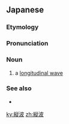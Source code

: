 {{also|縱波|纵波}}

==Japanese==
{{wikipedia|lang=ja|縦波と横波}}
{{ja-kanjitab|じゅう|は|yomi=o}}
{{ja-kanjitab|たて|なみ|yomi=k}}

===Etymology===
{{compound|lang=ja|縦|波|tr1=tate|t1=[[vertical]]|tr2=nami|t2=[[wave]]|sort=たてなみ}}

===Pronunciation===
{{ja-pron|acc=h|y=k|たてなみ}}
{{ja-pron|acc=a|y=o|じゅうは}}

===Noun===
{{ja-noun|たてなみ|じゅうは}}

# {{lb|ja|physics|sort=たてなみ}} a [[longitudinal wave]]

===See also===
* {{ja-r|横%波|よこ%なみ}}

[[ky:縦波]]
[[zh:縦波]]
